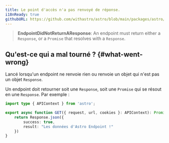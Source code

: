 ```yaml
---
title: Le point d'accès n'a pas renvoyé de réponse.
i18nReady: true
githubURL: https://github.com/withastro/astro/blob/main/packages/astro/src/core/errors/errors-data.ts
---
```


> **EndpointDidNotReturnAResponse**: An endpoint must return either a `Response`, or a `Promise` that resolves with a `Response`.

## Qu'est-ce qui a mal tourné ? \{#what-went-wrong\}
Lancé lorsqu'un endpoint ne renvoie rien ou renvoie un objet qui n'est pas un objet `Response`.

Un endpoint doit retourner soit une `Response`, soit une `Promise` qui se résout en une `Response`. Par exemple :
```ts
import type { APIContext } from 'astro';

export async function GET({ request, url, cookies }: APIContext): Promise<Response> {
    return Response.json({
        success: true,
        result: "Les données d'Astro Endpoint !"
    })
}
```




